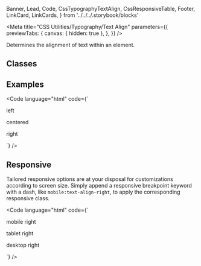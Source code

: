   Banner,
  Lead,
  Code,
  CssTypographyTextAlign,
  CssResponsiveTable,
  Footer,
  LinkCard,
  LinkCards,
} from '../../../.storybook/blocks'

<Meta
  title="CSS Utilities/Typography/Text Align"
  parameters={{
    previewTabs: {
      canvas: { hidden: true },
    },
  }}
/>

<Banner label="Text Align" section="CSS Utilities" color="yellow" puzzle />

<Lead>Determines the alignment of text within an element.</Lead>

## Classes

<CssTypographyTextAlign />

## Examples

<Code
  language="html"
  code={`
<p class="text-align-left">left</p>
<p class="text-align-center">centered</p>
<p class="text-align-right">right</p>
`}
/>

## Responsive

Tailored responsive options are at your disposal for customizations according to screen size.
Simply append a responsive breakpoint keyword with a dash, like `mobile:text-align-right`, to apply the corresponding responsive class.

<CssResponsiveTable />

<Code
  language="html"
  code={`
<p class="mobile:text-align-right">mobile right</p>
<p class="tablet:text-align-right">tablet right</p>
<p class="desktop:text-align-right">desktop right</p>
`}
/>

<Footer>
  <LinkCards>
    <LinkCard
      pageTitle="Foundation/Typography"
      description="Baloise Create is the corporate typeface. Its clear appearance underlines the modern and future-oriented brand expression."
    />
    <LinkCard
      pageTitle="Tokens/Overview"
      description="Design tokens serve as the definitive source for naming and storing design choices."
    />
  </LinkCards>
</Footer>
